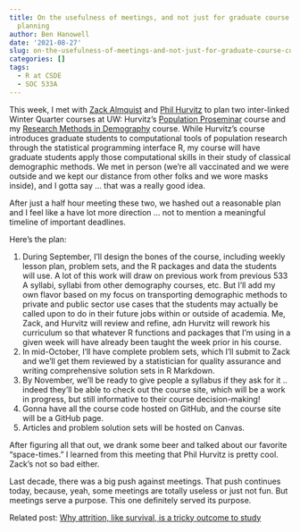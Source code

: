 ```yaml
---
title: On the usefulness of meetings, and not just for graduate course curriculum
  planning
author: Ben Hanowell
date: '2021-08-27'
slug: on-the-usefulness-of-meetings-and-not-just-for-graduate-course-curriculum-planning
categories: []
tags:
  - R at CSDE
  - SOC 533A
---
```


This week, I met with [Zack Almquist](https://depts.washington.edu/zalmquist/) and [Phil Hurvitz](https://urbdp.be.uw.edu/people/philip-m-hurvitz/) to plan two inter-linked Winter Quarter courses at UW: Hurvitz's [Population Proseminar](http://staff.washington.edu/phurvitz/csde502_winter_2021/) course and my [Research Methods in Demography](https://soc.washington.edu/courses/2019/winter/soc/533/a) course. While Hurvitz's course introduces graduate students to computational tools of population research through the statistical programming interface R, my course will have graduate students apply those computational skills in their study of classical demographic methods. We met in person (we're all vaccinated and we were outside and we kept our distance from other folks and we wore masks inside), and I gotta say ... that was a really good idea.

After just a half hour meeting these two, we hashed out a reasonable plan and I feel like a have lot more direction ... not to mention a meaningful timeline of important deadlines.

Here's the plan:

1. During September, I'll design the bones of the course, including weekly lesson plan, problem sets, and the R packages and data the students will use. A lot of this work will draw on previous work from previous 533 A syllabi, syllabi from other demography courses, etc. But I'll add my own flavor based on my focus on transporting demographic methods to private and public sector use cases that the students may actually be called upon to do in their future jobs within or outside of academia. Me, Zack, and Hurvitz will review and refine, adn Hurvitz will rework his curriculum so that whatever R functions and packages that I'm using in a given week will have already been taught the week prior in his course.
1. In mid-October, I'll have complete problem sets, which I'll submit to Zack and we'll get them reviewed by a statistician for quality assurance and writing comprehensive solution sets in R Markdown.
1. By November, we'll be ready to give people a syllabus if they ask for it .. indeed they'll be able to check out the course site, which will be a work in progress, but still informative to their course decision-making!
1. Gonna have all the course code hosted on GitHub, and the course site will be a GitHub page.
1. Articles and problem solution sets will be hosted on Canvas.

After figuring all that out, we drank some beer and talked about our favorite "space-times." I learned from this meeting that Phil Hurvitz is pretty cool. Zack's not so bad either.

Last decade, there was a big push against meetings. That push continues today, because, yeah, some meetings are totally useless or just not fun. But meetings serve a purpose. This one definitely served its purpose.

Related post: [Why attrition, like survival, is a tricky outcome to study](/post/2020/07/06/why-attrition-like-survival-is-a-tricky-outcome-to-study/)
